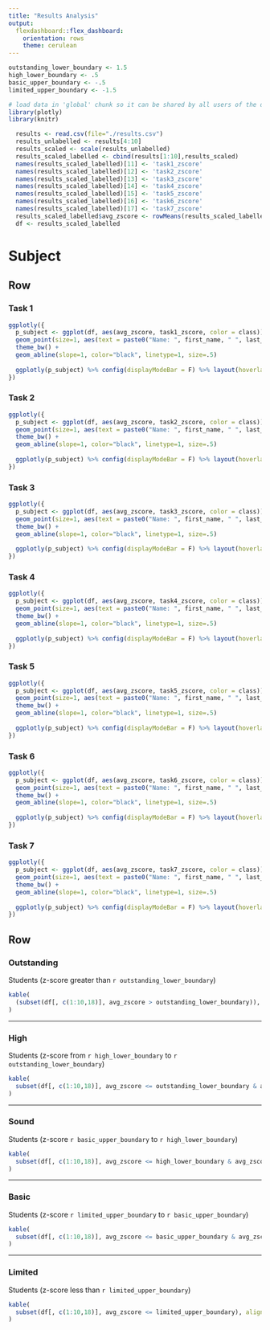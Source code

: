```yaml
---
title: "Results Analysis"
output: 
  flexdashboard::flex_dashboard:
    orientation: rows
    theme: cerulean
---
```


```r
outstanding_lower_boundary <- 1.5
high_lower_boundary <- .5
basic_upper_boundary <- -.5
limited_upper_boundary <- -1.5
```

```r
# load data in 'global' chunk so it can be shared by all users of the dashboard
library(plotly)
library(knitr)

  results <- read.csv(file="./results.csv")
  results_unlabelled <- results[4:10]
  results_scaled <- scale(results_unlabelled)
  results_scaled_labelled <- cbind(results[1:10],results_scaled)
  names(results_scaled_labelled)[11] <- 'task1_zscore'
  names(results_scaled_labelled)[12] <- 'task2_zscore'
  names(results_scaled_labelled)[13] <- 'task3_zscore'
  names(results_scaled_labelled)[14] <- 'task4_zscore'
  names(results_scaled_labelled)[15] <- 'task5_zscore'
  names(results_scaled_labelled)[16] <- 'task6_zscore'
  names(results_scaled_labelled)[17] <- 'task7_zscore'
  results_scaled_labelled$avg_zscore <- rowMeans(results_scaled_labelled[11:17],na.rm=TRUE)
  df <- results_scaled_labelled
```

# Subject

## Row {.tabset .tabset-fade}

### **Task 1**

```r
ggplotly({
  p_subject <- ggplot(df, aes(avg_zscore, task1_zscore, color = class)) + 
  geom_point(size=1, aes(text = paste0("Name: ", first_name, " ", last_name))) +
  theme_bw() + 
  geom_abline(slope=1, color="black", linetype=1, size=.5)
  
  ggplotly(p_subject) %>% config(displayModeBar = F) %>% layout(hoverlabel=list(bgcolor="white"))
})
```

### **Task 2**

```r
ggplotly({
  p_subject <- ggplot(df, aes(avg_zscore, task2_zscore, color = class)) + 
  geom_point(size=1, aes(text = paste0("Name: ", first_name, " ", last_name))) +
  theme_bw() + 
  geom_abline(slope=1, color="black", linetype=1, size=.5)
  
  ggplotly(p_subject) %>% config(displayModeBar = F) %>% layout(hoverlabel=list(bgcolor="white"))
})
```

### **Task 3**

```r
ggplotly({
  p_subject <- ggplot(df, aes(avg_zscore, task3_zscore, color = class)) + 
  geom_point(size=1, aes(text = paste0("Name: ", first_name, " ", last_name))) +
  theme_bw() + 
  geom_abline(slope=1, color="black", linetype=1, size=.5)
  
  ggplotly(p_subject) %>% config(displayModeBar = F) %>% layout(hoverlabel=list(bgcolor="white"))
})
```

### **Task 4**

```r
ggplotly({
  p_subject <- ggplot(df, aes(avg_zscore, task4_zscore, color = class)) + 
  geom_point(size=1, aes(text = paste0("Name: ", first_name, " ", last_name))) +
  theme_bw() + 
  geom_abline(slope=1, color="black", linetype=1, size=.5)
  
  ggplotly(p_subject) %>% config(displayModeBar = F) %>% layout(hoverlabel=list(bgcolor="white"))
})
```

### **Task 5**

```r
ggplotly({
  p_subject <- ggplot(df, aes(avg_zscore, task5_zscore, color = class)) + 
  geom_point(size=1, aes(text = paste0("Name: ", first_name, " ", last_name))) +
  theme_bw() + 
  geom_abline(slope=1, color="black", linetype=1, size=.5)
  
  ggplotly(p_subject) %>% config(displayModeBar = F) %>% layout(hoverlabel=list(bgcolor="white"))
})
```

### **Task 6**

```r
ggplotly({
  p_subject <- ggplot(df, aes(avg_zscore, task6_zscore, color = class)) + 
  geom_point(size=1, aes(text = paste0("Name: ", first_name, " ", last_name))) +
  theme_bw() + 
  geom_abline(slope=1, color="black", linetype=1, size=.5)
  
  ggplotly(p_subject) %>% config(displayModeBar = F) %>% layout(hoverlabel=list(bgcolor="white"))
})
```

### **Task 7**

```r
ggplotly({
  p_subject <- ggplot(df, aes(avg_zscore, task7_zscore, color = class)) + 
  geom_point(size=1, aes(text = paste0("Name: ", first_name, " ", last_name))) +
  theme_bw() + 
  geom_abline(slope=1, color="black", linetype=1, size=.5)
  
  ggplotly(p_subject) %>% config(displayModeBar = F) %>% layout(hoverlabel=list(bgcolor="white"))
})
```

## Row {.tabset .tabset-fade}

### **Outstanding**

Students (z-score greater than `r outstanding_lower_boundary`)

```r
kable(
  (subset(df[, c(1:10,18)], avg_zscore > outstanding_lower_boundary)), align = "lllcccccccr"
)
```

------------------------------------------------------------------------

### **High**

Students (z-score from `r high_lower_boundary` to `r outstanding_lower_boundary`)

```r
kable(
  subset(df[, c(1:10,18)], avg_zscore <= outstanding_lower_boundary & avg_zscore > high_lower_boundary), align = "lllcccccccr"
)
```

------------------------------------------------------------------------

### **Sound**

Students (z-score `r basic_upper_boundary` to `r high_lower_boundary`)

```r
kable(
  subset(df[, c(1:10,18)], avg_zscore <= high_lower_boundary & avg_zscore > basic_upper_boundary), align = "lllcccccccr"
)
```

------------------------------------------------------------------------

### **Basic**

Students (z-score `r limited_upper_boundary` to `r basic_upper_boundary`)

```r
kable(
  subset(df[, c(1:10,18)], avg_zscore <= basic_upper_boundary & avg_zscore > limited_upper_boundary), align = "lllcccccccr"
)
```

------------------------------------------------------------------------

### **Limited**

Students (z-score less than `r limited_upper_boundary`)

```r
kable(
  subset(df[, c(1:10,18)], avg_zscore <= limited_upper_boundary), align = "lllcccccccr"
)
```
